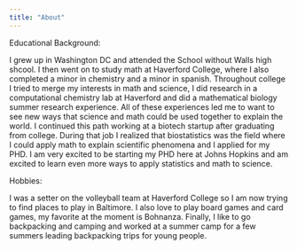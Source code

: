 ```yaml
---
title: "About"
---
```


Educational Background:

I grew up in Washington DC and attended the School without Walls high shcool. I then went on to study math at Haverford College, where I also completed a minor in chemistry and a minor in spanish. Throughout college I tried to merge my interests in math and science, I did research in a computational chemistry lab at Haverford and did a mathematical biology summer research experience. All of these experiences led me to want to see new ways that science and math could be used together to explain the world. I continued this path working at a biotech startup after graduating from college. During that job I realized that biostatistics was the field where I could apply math to explain scientific phenomena and I applied for my PHD. I am very excited to be starting my PHD here at Johns Hopkins and am excited to learn even more ways to apply statistics and math to science. 

Hobbies:

I was a setter on the volleyball team at Haverford College so I am now trying to find places to play in Baltimore. I also love to play board games and card games, my favorite at the moment is Bohnanza. Finally, I like to go backpacking and camping and worked at a summer camp for a few summers leading backpacking trips for young people. 
